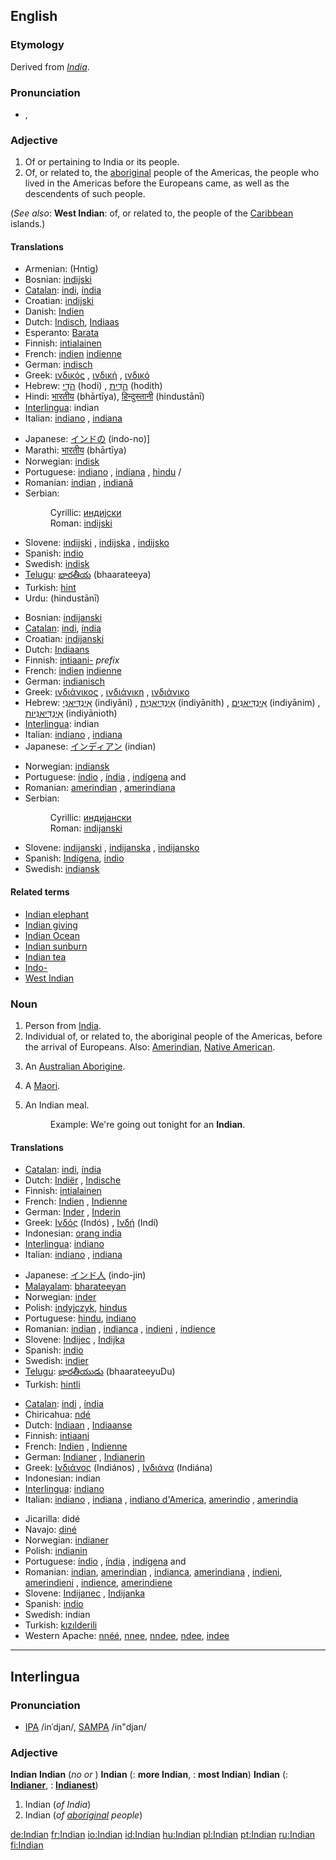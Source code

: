 ==English==

{{rank|prepared|support|bit|824|Indian|produce|drawn|field}}

===Etymology===
Derived from ''[[India]]''.

===Pronunciation===
*{{IPA|/ˈɪndiən/}}, {{SAMPA|/"Indi@n/}}

===Adjective===
{{en-adj|-}}

# Of or pertaining to India or its people.
# Of, or related to, the [[aboriginal]] people of the Americas, the people who lived in the Americas before the Europeans came, as well as the descendents of such people.

(''See also'': '''West Indian''': of, or related to, the people of the [[Caribbean]] islands.)

====Translations====
{{trans-top|Of or pertaining to India}}
*Armenian: (Hntig)
*Bosnian: [[indijski#Bosnian|indijski]] {{m}}
*[[Catalan]]: [[indi]], {{m}} [[índia]] {{f}}
*Croatian: [[indijski#Croatian|indijski]] {{m}}
*Danish: [[Indien]]
*Dutch: [[Indisch]], [[Indiaas]]
*Esperanto: [[Barata]]
*Finnish: [[intialainen]]
*French: [[indien]] {{m}} [[indienne]] {{f}}
*German: [[indisch]]
*Greek: [[ινδικός]] {{m}}, [[ινδική]] {{f}}, [[ινδικό]] {{n}}
*Hebrew: [[הֹדִי]] (hodi) {{m}}, [[הֹדִית]] (hodith) {{f}}
*Hindi: [[भारतीय]] (bhārtīya), [[हिन्दुस्तानी]] (hindustānī)
*[[Interlingua]]: indian
*Italian: [[indiano]] {{m}}, [[indiano|indiana]] {{f}}
{{trans-mid}}
*Japanese: [[インドの]] (indo-no)]
*Marathi: [[भारतीय]] (bhārtīya)
*Norwegian: [[indisk]]
*Portuguese: [[indiano]] {{m}}, [[indiana]] {{f}}, [[hindu]] {{m}}/{{f}}
*Romanian: [[indian]] {{m}}, [[indiană]] {{f}}
*Serbian:
*:Cyrillic: [[индијски#Serbian|индијски]] {{m}}
*:Roman: [[indijski#Serbian|indijski]] {{m}}
*Slovene: [[indijski]] {{m}}, [[indijska]] {{f}}, [[indijsko]] {{n}}
*Spanish: [[indio]]
*Swedish: [[indisk]]
*[[Telugu]]: [[భారతీయ]] (bhaarateeya)
*Turkish: [[hint]]
*Urdu: {{URchar|[[ہندوستانی]]}} (hindustānī)
{{trans-bottom}}

{{trans-top|Of, or related to, the aboriginal people of the Americas}}
*Bosnian: [[indijanski#Bosnian|indijanski]] {{m}}
*[[Catalan]]: [[indi]], {{m}} [[índia]] {{f}}
*Croatian: [[indijanski#Croatian|indijanski]] {{m}}
*Dutch: [[Indiaans]]
*Finnish: [[intiaani-]] ''prefix''
*French: [[indien]] {{m}} [[indienne]] {{f}}
*German: [[indianisch]]
*Greek: [[ινδιάνικος]] {{m}}, [[ινδιάνικη]] {{f}}, [[ινδιάνικο]] {{n}}
*Hebrew: [[אִינְדִּיַאנִי]] (indiyāni) {{m}}, [[אִינְדִּיַאנִית]] (indiyānith) {{f}}, [[אִינְדִּיַאנִים]] (indiyānim) {{m}} {{p}}, [[אִינְדִּיַאנִיוֹת]] (indiyānioth) {{f}} {{p}}
*[[Interlingua]]: indian
*Italian: [[indiano]] {{m}}, [[indiano|indiana]] {{f}}
*Japanese: [[インディアン]] (indian)
{{trans-mid}}
*Norwegian: [[indiansk]]
*Portuguese: [[índio]] {{m}}, [[índia]] {{f}}, [[indígena]] {{m}} and {{f}}
*Romanian: [[amerindian]] {{m}}, [[amerindiana]] {{f}}
*Serbian:
*:Cyrillic: [[индијански#Serbian|индијански]] {{m}}
*:Roman: [[indijanski#Serbian|indijanski]] {{m}}
*Slovene: [[indijanski]] {{m}}, [[indijanska]] {{f}}, [[indijansko]] {{n}}
*Spanish: [[Indígena]], [[indio]]
*Swedish: [[indiansk]]
{{trans-bottom}}

====Related terms====
*[[Indian elephant]]
*[[Indian giving]]
*[[Indian Ocean]]
*[[Indian sunburn]]
*[[Indian tea]]
*[[Indo-]]
*[[West Indian]]

===Noun===
{{en-noun}}

# Person from [[India]].
# Individual of, or related to, the aboriginal people of the Americas, before the arrival of Europeans. Also: [[Amerindian]], [[Native American]].
# {{obsolete}} An [[Australian Aborigine]].
# {{obsolete}} A [[Maori]].
# {{UK}} An Indian meal.
#:Example:  We're going out tonight for an '''Indian'''.

====Translations====
{{trans-top|a person from India}}
*[[Catalan]]: [[indi]],{{m}} [[índia]] {{f}}
*Dutch: [[Indiër]] {{m}}, [[Indische]] {{f}}
*Finnish: [[intialainen]]
*French: [[Indien]] {{m}}, [[Indienne]] {{f}}
*German: [[Inder]] {{m}}, [[Inderin]] {{f}}
*Greek: [[Ινδός]] (Indós) {{m}}, [[Ινδή]] (Indí) {{f}}
*Indonesian: [[orang india]]
*[[Interlingua]]: [[indiano]]
*Italian: [[indiano]] {{m}}, [[indiano|indiana]] {{f}}
{{trans-mid}}
*Japanese: [[インド人]] (indo-jin)
*[[Malayalam]]: [[bharateeyan]]
*Norwegian: [[inder]] {{m}}
*Polish: [[indyjczyk]], [[hindus]]
*Portuguese: [[hindu]], [[indiano]]
*Romanian: [[indian]] {{m}}, [[indianca]] {{f}}, [[indieni]] {{mpl}}, [[indience]] {{fpl}}
*Slovene: [[Indijec]] {{m}}, [[Indijka]] {{f}}
*Spanish: [[indio]]
*Swedish: [[indier]]
*[[Telugu]]: [[భారతీయుడు]] (bhaarateeyuDu)
*Turkish: [[hintli]]
{{trans-bottom}}

{{trans-top|Individual of, or related to, the aboriginal people of the Americas}}
*[[Catalan]]: [[indi]] {{m}},  [[índia]] {{f}}
*Chiricahua: [[ndé]]
*Dutch: [[Indiaan]] {{m}}, [[Indiaanse]] {{f}}
*Finnish: [[intiaani]]
*French: [[Indien]] {{m}}, [[Indienne]] {{f}}
*German: [[Indianer]] {{m}}, [[Indianerin]] {{f}}
*Greek: [[Ινδιάνος]] (Indiános) {{m}}, [[Ινδιάνα]] (Indiána) {{f}}
*Indonesian: indian
*[[Interlingua]]: [[indiano]]
*Italian: [[indiano]] {{m}}, [[indiano|indiana]] {{f}}, [[indiano d'America]], [[amerindio]] {{m}}, [[amerindio|amerindia]] {{f}}
{{trans-mid}}
*Jicarilla: didé
*Navajo: [[diné]]
*Norwegian: [[indianer]] {{m}}
*Polish: [[indianin]]
*Portuguese: [[índio]] {{m}}, [[índia]] {{f}}, [[indígena]] {{m}} and {{f}}
*Romanian: [[indian]], [[amerindian]] {{m}}, [[indianca]], [[amerindiana]] {{f}}, [[indieni]], [[amerindieni]] {{mpl}}, [[indience]], [[amerindiene]] {{fpl}}
*Slovene: [[Indijanec]] {{m}}, [[Indijanka]] {{f}}
*Spanish: [[indio]]
*Swedish: indian
*Turkish: [[kızılderili]]
*Western Apache: [[nnéé]], [[nnee]], [[nndee]], [[ndee]], [[indee]]
{{trans-bottom}}

----

==Interlingua==

===Pronunciation===
*[[w:IPA|IPA]] /inˈdjan/, [[w:SAMPA|SAMPA]] /in"djan/

===Adjective===
'''Indian'''
'''Indian'''  (''no'' {{compar}} ''or'' {{superl}})
'''Indian'''  ({{compar}}: '''more Indian''', {{superl}}: '''most Indian''')
'''Indian'''  ({{compar}}: '''[[Indianer]]''', {{superl}}: '''[[Indianest]]''')

# Indian (''of India'')
# Indian (''of [[aboriginal]] people'')

[[de:Indian]]
[[fr:Indian]]
[[io:Indian]]
[[id:Indian]]
[[hu:Indian]]
[[pl:Indian]]
[[pt:Indian]]
[[ru:Indian]]
[[fi:Indian]]